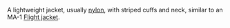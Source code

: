 A lightweight jacket, usually [[nylon]], with striped cuffs and neck, similar to an MA-1 [[Flight jacket]].
